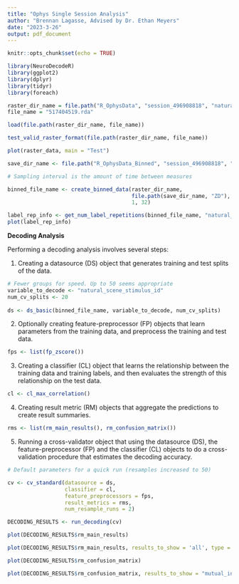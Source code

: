 ```yaml
---
title: "Ophys Single Session Analysis"
author: "Brennan Lagasse, Advised by Dr. Ethan Meyers"
date: "2023-3-26"
output: pdf_document
---
```


```r
knitr::opts_chunk$set(echo = TRUE)

library(NeuroDecodeR)
library(ggplot2)
library(dplyr)
library(tidyr)
library(foreach)

```



```r

raster_dir_name = file.path("R_OphysData", "session_496908818", "natural_scenes")
file_name = "517404519.rda"

load(file.path(raster_dir_name, file_name))

test_valid_raster_format(file.path(raster_dir_name, file_name))

plot(raster_data, main = "Test")

```


```r

save_dir_name <- file.path("R_OphysData_Binned", "session_496908818", "natural_scenes")

# Sampling interval is the amount of time between measures

binned_file_name <- create_binned_data(raster_dir_name,
                                       file.path(save_dir_name, "ZD"),
                                       1, 32)

```

``` r

label_rep_info <- get_num_label_repetitions(binned_file_name, "natural_scene_stimulus_id") 
plot(label_rep_info)  

```


**Decoding Analysis**

Performing a decoding analysis involves several steps:

1. Creating a datasource (DS) object that generates training and test splits of the data.

``` r

# Fewer groups for speed. Up to 50 seems appropriate
variable_to_decode <- "natural_scene_stimulus_id"
num_cv_splits <- 20
  
ds <- ds_basic(binned_file_name, variable_to_decode, num_cv_splits)


```

2. Optionally creating feature-preprocessor (FP) objects that learn parameters from the training data, and preprocess the training and test data.

``` r

fps <- list(fp_zscore())

```

3. Creating a classifier (CL) object that learns the relationship between the training data and training labels, and then evaluates the strength of this relationship on the test data.

``` r

cl <- cl_max_correlation()

```

4. Creating result metric (RM) objects that aggregate the predictions to create result summaries.

``` r

rms <- list(rm_main_results(), rm_confusion_matrix())

```

5. Running a cross-validator object that using the datasource (DS), the feature-preprocessor (FP) and the classifier (CL) objects to do a cross-validation procedure that estimates the decoding accuracy.

``` r

# Default parameters for a quick run (resamples increased to 50)

cv <- cv_standard(datasource = ds, 
                  classifier = cl, 
                  feature_preprocessors = fps, 
                  result_metrics = rms, 
                  num_resample_runs = 2)


```

``` r

DECODING_RESULTS <- run_decoding(cv)

```

``` r

plot(DECODING_RESULTS$rm_main_results)

plot(DECODING_RESULTS$rm_main_results, results_to_show = 'all', type = 'line')

plot(DECODING_RESULTS$rm_confusion_matrix)

plot(DECODING_RESULTS$rm_confusion_matrix, results_to_show = "mutual_information")

```

